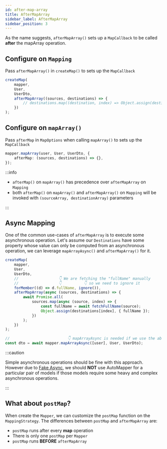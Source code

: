 ```yaml
---
id: after-map-array
title: AfterMapArray
sidebar_label: AfterMapArray
sidebar_position: 3
---
```


As the name suggests, `afterMapArray()` sets up a `MapCallback` to be called **after** the mapArray operation.

## Configure on `Mapping`

Pass `afterMapArray()` in `createMap()` to sets up the `MapCallback`

```ts
createMap(
    mapper,
    User,
    UserDto,
    afterMapArray((sources, destinations) => {
        // destinations.map((destination, index) => Object.assign(destination, { prop: sources[index].prop }));
    })
);
```

## Configure on `mapArray()`

Pass `afterMap` in `MapOptions` when calling `mapArray()` to sets up the `MapCallback`

```ts
mapper.mapArray(user, User, UserDto, {
    afterMap: (sources, destinations) => {},
});
```

:::info

-   `afterMap()` on `mapArray()` has precedence over `afterMapArray` on `Mapping`
-   both `afterMap()` on `mapArray()` and `afterMapArray()` on `Mapping` will be invoked with `(sourceArray, destinationArray)` parameters

:::

## Async Mapping

One of the common use-cases of `afterMapArray` is to execute some asynchronous operation. Let's assume our `Destinations` have some property whose value can only be computed from an asynchronous operation, we can leverage `mapArrayAsync()` and `afterMapArray()` for it.

```ts
createMap(
    mapper,
    User,
    UserDto,
    //                  👇 We are fetching the "fullName" manually
    //                  👇          👇 so we need to ignore it
    forMember((d) => d.fullName, ignore()),
    afterMapArray(async (sources, destinations) => {
        await Promise.all(
            sources.map(async (source, index) => {
                const fullName = await fetchFullName(source);
                Object.assign(destinations[index], { fullName });
            })
        );
    })
);

//                          👇 mapArrayAsync is needed if we use the above "trick" with afterMapArray
const dto = await mapper.mapArrayAsync([user], User, UserDto);
```

:::caution

Simple asynchronous operations should be fine with this approach. However due to [Fake Async](../misc/fake-async), we should **NOT** use AutoMapper for a particular pair of models if those models require some heavy and complex asynchronous operations.

:::

## What about `postMap`?

When create the `Mapper`, we can customize the `postMap` function on the `MappingStrategy`. The differences between `postMap` and `afterMapArray` are:

-   `postMap` runs after every **map** operation
-   There is only one `postMap` per `Mapper`
-   `postMap` runs **BEFORE** `afterMapArray`
